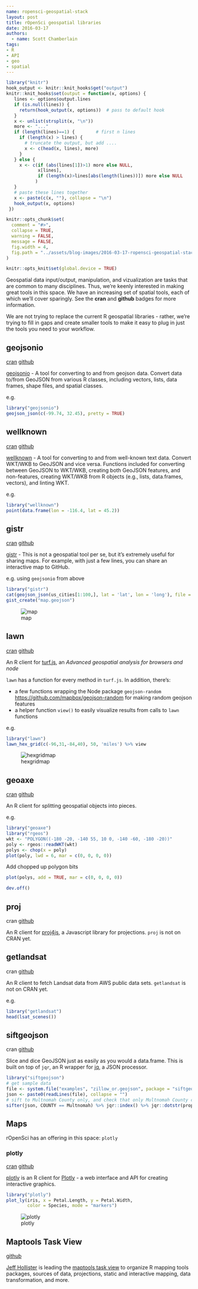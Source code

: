```yaml
---
name: ropensci-geospatial-stack
layout: post
title: rOpenSci geospatial libraries
date: 2016-03-17
authors:
  - name: Scott Chamberlain
tags:
- R
- API
- geo
- spatial
---
```


```r
library("knitr")
hook_output <- knitr::knit_hooks$get("output")
knitr::knit_hooks$set(output = function(x, options) {
   lines <- options$output.lines
   if (is.null(lines)) {
     return(hook_output(x, options))  # pass to default hook
   }
   x <- unlist(strsplit(x, "\n"))
   more <- "..."
   if (length(lines)==1) {        # first n lines
     if (length(x) > lines) {
       # truncate the output, but add ....
       x <- c(head(x, lines), more)
     }
   } else {
     x <- c(if (abs(lines[1])>1) more else NULL,
            x[lines],
            if (length(x)>lines[abs(length(lines))]) more else NULL
           )
   }
   # paste these lines together
   x <- paste(c(x, ""), collapse = "\n")
   hook_output(x, options)
 })

knitr::opts_chunk$set(
  comment = "#>",
  collapse = TRUE,
  warning = FALSE,
  message = FALSE,
  fig.width = 4,
  fig.path = "../assets/blog-images/2016-03-17-ropensci-geospatial-stack/"
)

knitr::opts_knit$set(global.device = TRUE)
```

Geospatial data input/output, manipulation, and vizualization are tasks that are common to many disciplines. Thus, we're keenly interested in making great tools in this space. We have an increasing set of spatial tools, each of which we'll cover sparingly. See the __cran__ and __github__ badges for more information.

We are not trying to replace the current R geospatial libraries - rather, we're trying to fill in gaps and create smaller tools to make it easy to plug in just the tools you need to your workflow.

## geojsonio

<a href="https://cran.rstudio.com/web/packages/geojsonio/"><span class="label label-warning">cran</span></a> <a href="https://github.com/ropensci/geojsonio"><span class="label label-info">github</span></a>

[geojsonio](https://github.com/ropensci/geojsonio) - A tool for converting to and from geojson data. Convert data to/from GeoJSON from various R classes, including vectors, lists, data frames, shape files, and spatial classes.

e.g.

```r
library("geojsonio")
geojson_json(c(-99.74, 32.45), pretty = TRUE)
```

## wellknown

<a href="https://cran.rstudio.com/web/packages/wellknown/"><span class="label label-warning">cran</span></a> <a href="https://github.com/ropensci/wellknown"><span class="label label-info">github</span></a>

[wellknown](https://github.com/ropensci/wellknown) - A tool for converting to and from well-known text data. Convert WKT/WKB to GeoJSON and vice versa. Functions included for converting between GeoJSON to WKT/WKB, creating both GeoJSON features, and non-features, creating WKT/WKB from R objects (e.g., lists, data.frames, vectors), and linting WKT.

e.g.

```r
library("wellknown")
point(data.frame(lon = -116.4, lat = 45.2))
```

## gistr

<a href="https://cran.rstudio.com/web/packages/gistr/"><span class="label label-warning">cran</span></a> <a href="https://github.com/ropensci/gistr"><span class="label label-info">github</span></a>

[gistr](https://github.com/ropensci/gistr) - This is not a geospatial tool per se, but it's extremely useful for sharing maps. For example, with just a few lines, you can share an interactive map to GitHub.

e.g. using `geojsonio` from above

```r
library("gistr")
cat(geojson_json(us_cities[1:100,], lat = 'lat', lon = 'long'), file = "map.geojson") 
gist_create("map.geojson")
```

![map](/assets/blog-images/2016-03-17-ropensci-geospatial-stack/map.png)

## lawn

<a href="https://cran.rstudio.com/web/packages/lawn/"><span class="label label-warning">cran</span></a> <a href="https://github.com/ropensci/lawn"><span class="label label-info">github</span></a>

An R client for [turf.js](http://turfjs.org/), an _Advanced geospatial analysis for browsers and node_

`lawn` has a function for every method in `turf.js`. In addition, there's: 

* a few functions wrapping the 
Node package `geojson-random` [https://github.com/mapbox/geojson-random](https://github.com/mapbox/geojson-random) for making random geojson features
* a helper function `view()` to easily visualize results from calls to `lawn` functions

e.g.

```r
library("lawn")
lawn_hex_grid(c(-96,31,-84,40), 50, 'miles') %>% view
```

![hexgridmap](/assets/blog-images/2016-03-17-ropensci-geospatial-stack/hexgridmap.png)

## geoaxe

<a href="https://cran.rstudio.com/web/packages/geoaxe/"><span class="label label-warning">cran</span></a> <a href="https://github.com/ropenscilabs/geoaxe"><span class="label label-info">github</span></a>

An R client for splitting geospatial objects into pieces.

e.g.

```r
library("geoaxe")
library("rgeos")
wkt <- "POLYGON((-180 -20, -140 55, 10 0, -140 -60, -180 -20))"
poly <- rgeos::readWKT(wkt)
polys <- chop(x = poly)
plot(poly, lwd = 6, mar = c(0, 0, 0, 0))
```

Add chopped up polygon bits

```r
plot(polys, add = TRUE, mar = c(0, 0, 0, 0))
```

```r
dev.off()
```

## proj

<span class="label label-default">cran</span> <a href="https://github.com/ropensci/proj"><span class="label label-info">github</span></a>

An R client for [proj4js](https://github.com/proj4js/proj4js), a Javascript library for projections.  `proj` is not on CRAN yet.

## getlandsat

<span class="label label-default">cran</span> <a href="https://github.com/ropenscilabs/getlandsat"><span class="label label-info">github</span></a>

An R client to fetch Landsat data from AWS public data sets. `getlandsat` is not on CRAN yet.

e.g.

```r
library("getlandsat")
head(lsat_scenes())
```

## siftgeojson

<span class="label label-default">cran</span> <a href="https://github.com/ropenscilabs/siftgeojson"><span class="label label-info">github</span></a>

Slice and dice GeoJSON just as easily as you would a data.frame. This is built on top of `jqr`, an R wrapper for [jq](https://stedolan.github.io/jq/), a JSON processor.

```r
library("siftgeojson")
# get sample data
file <- system.file("examples", "zillow_or.geojson", package = "siftgeojson")
json <- paste0(readLines(file), collapse = "")
# sift to Multnomah County only, and check that only Multnomah County came back
sifter(json, COUNTY == Multnomah) %>% jqr::index() %>% jqr::dotstr(properties.COUNTY)
```

## Maps

rOpenSci has an offering in this space: `plotly`

### plotly

<a href="https://cran.rstudio.com/web/packages/plotly/"><span class="label label-warning">cran</span></a> <a href="https://github.com/ropensci/plotly"><span class="label label-info">github</span></a>

[plotly](https://github.com/ropensci/plotly) is an R client for [Plotly](https://plot.ly/) - a web interface and API for creating interactive graphics.

```r
library("plotly")
plot_ly(iris, x = Petal.Length, y = Petal.Width, 
        color = Species, mode = "markers")
```

![plotly](/assets/blog-images/2016-03-17-ropensci-geospatial-stack/plotly.png)

## Maptools Task View

<a href="https://github.com/ropensci/maptools"><span class="label label-info">github</span></a>

[Jeff Hollister](http://jwhollister.com/) is leading the [maptools task view](https://github.com/ropensci/maptools) to organize R mapping tools packages, sources of data, projections, static and interactive mapping, data transformation, and more.
